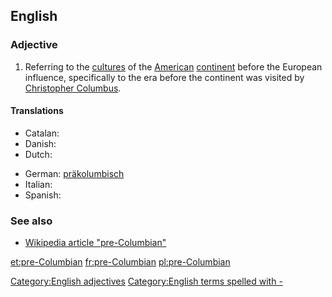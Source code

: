 ==English==

===Adjective===
{{en-adj|-|pos=[[pre-]][[Columbian]]}}

# Referring to the [[culture]]s of the [[American]] [[continent]] before the European influence, specifically to the era before the continent was visited by [[w:Christopher Columbus|Christopher Columbus]].

====Translations====
{{trans-top|before Christopher Columbus}}
* Catalan: {{t-|ca|precolombí}}
* Danish: {{t-|da|præ-columbiansk}}
* Dutch: {{t-|nl|precolumbiaans}}
{{trans-mid}}
* German: [[präkolumbisch]]
* Italian: {{t-|it|precolombiano}}
* Spanish: {{t-|es|precolombino}}
{{trans-bottom}}

===See also===
* [[w:pre-Columbian|Wikipedia article "pre-Columbian"]]

[[Category:English adjectives]]
[[Category:English terms spelled with -]]

[[et:pre-Columbian]]
[[fr:pre-Columbian]]
[[pl:pre-Columbian]]